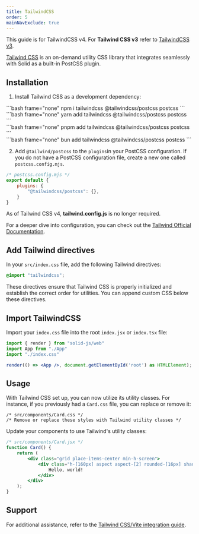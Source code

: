 ```yaml
---
title: TailwindCSS
order: 5
mainNavExclude: true
---
```


<Callout type="info" title="Note">

This guide is for TailwindCSS v4. For **Tailwind CSS v3** refer to [TailwindCSS v3](/guides/styling-components/tailwind-v3).

</Callout>

[Tailwind CSS](https://tailwindcss.com/) is an on-demand utility CSS library that integrates seamlessly with Solid as a built-in PostCSS plugin. 

## Installation

1. Install Tailwind CSS as a development dependency:

<TabsCodeBlocks>
<div id="npm">
```bash frame="none"
npm i tailwindcss @tailwindcss/postcss postcss
```
</div>

<div id="yarn">
```bash frame="none"
yarn add tailwindcss @tailwindcss/postcss postcss
```
</div>

<div id="pnpm">
```bash frame="none"
pnpm add tailwindcss @tailwindcss/postcss postcss
```
</div>

<div id="bun">
```bash frame="none"
bun add tailwindcss @tailwindcss/postcss postcss
```
</div>
</TabsCodeBlocks>

2. Add `@tailwind/postcss` to the `plugins`in your PostCSS configuration. If you do not have a PostCSS configuration file, create a new one called `postcss.config.mjs`.

```js
/* postcss.config.mjs */
export default {
	plugins: {
		"@tailwindcss/postcss": {},
	}
}
```

As of Tailwind CSS v4, **tailwind.config.js** is no longer required.

For a deeper dive into configuration, you can check out the [Tailwind Official Documentation](https://tailwindcss.com/docs/configuration).

## Add Tailwind directives

In your `src/index.css` file, add the following Tailwind directives:

```css
@import "tailwindcss";
```

These directives ensure that Tailwind CSS is properly initialized and establish the correct order for utilities. You can append custom CSS below these directives.

## Import TailwindCSS

Import your `index.css` file into the root `index.jsx` or `index.tsx` file:

```jsx
import { render } from "solid-js/web"
import App from "./App"
import "./index.css"

render(() => <App />, document.getElementById('root') as HTMLElement);
```

## Usage

With Tailwind CSS set up, you can now utilize its utility classes.
For instance, if you previously had a `Card.css` file, you can replace or remove it:

```
/* src/components/Card.css */
/* Remove or replace these styles with Tailwind utility classes */
```

Update your components to use Tailwind's utility classes:

```jsx
/* src/components/Card.jsx */
function Card() {
	return (
		<div class="grid place-items-center min-h-screen">
			<div class="h-[160px] aspect aspect-[2] rounded-[16px] shadow-[0_0_0_4px_hsl(0_0%_0%_/_15%)]">
				Hello, world!
			</div>
		</div>
	);
}
```

## Support

For additional assistance, refer to the [Tailwind CSS/Vite integration guide](https://tailwindcss.com/docs/guides/vite).
